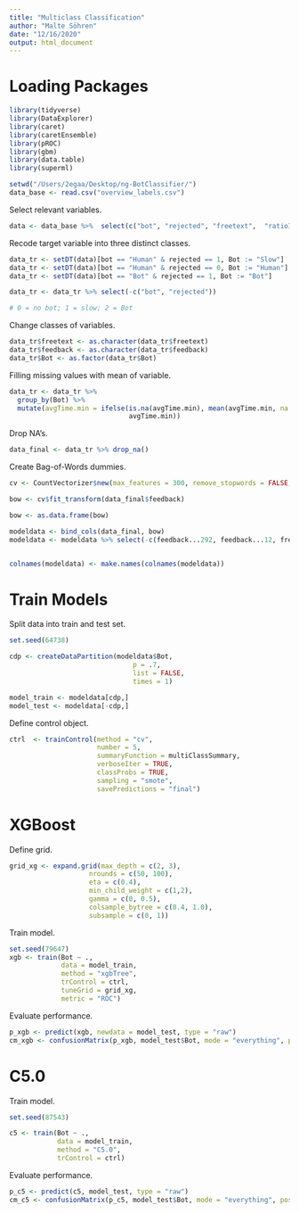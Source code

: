```yaml
---
title: "Multiclass Classification"
author: "Malte Söhren"
date: "12/16/2020"
output: html_document
---
```


# Loading Packages 

```r
library(tidyverse)
library(DataExplorer)
library(caret)
library(caretEnsemble)
library(pROC)
library(gbm)
library(data.table)
library(superml)
```

```r
setwd("/Users/2egaa/Desktop/ng-BotClassifier/")
data_base <- read.csv("overview_labels.csv")
```

Select relevant variables. 

```r
data <- data_base %>%  select(c("bot", "rejected", "freetext",  "ratioIneqUS",   "avgTime.min",    "outRatio",  "speeder", "time_1.1.1", "time_1.2.1", "time_2.1.1", "time_2.2.1", "time_2.3.1", "time_feedback", "time_feedback", "feedback"))
```

Recode target variable into three distinct classes. 

```r
data_tr <- setDT(data)[bot == "Human" & rejected == 1, Bot := "Slow"]
data_tr <- setDT(data)[bot == "Human" & rejected == 0, Bot := "Human"]
data_tr <- setDT(data)[bot == "Bot" & rejected == 1, Bot := "Bot"]

data_tr <- data_tr %>% select(-c("bot", "rejected"))

# 0 = no bot; 1 = slow; 2 = Bot 
```

Change classes of variables. 

```r
data_tr$freetext <- as.character(data_tr$freetext)
data_tr$feedback <- as.character(data_tr$feedback)
data_tr$Bot <- as.factor(data_tr$Bot)
```
Filling missing values with mean of variable.
```r
data_tr <- data_tr %>% 
  group_by(Bot) %>% 
  mutate(avgTime.min = ifelse(is.na(avgTime.min), mean(avgTime.min, na.rm = TRUE), 
                              avgTime.min))
```

Drop NA's.
```r
data_final <- data_tr %>% drop_na()
```

Create Bag-of-Words dummies. 

```r
cv <- CountVectorizer$new(max_features = 300, remove_stopwords = FALSE, lowercase = TRUE)

bow <- cv$fit_transform(data_final$feedback)

bow <- as.data.frame(bow)

modeldata <- bind_cols(data_final, bow)
modeldata <- modeldata %>% select(-c(feedback...292, feedback...12, freetext))


colnames(modeldata) <- make.names(colnames(modeldata))
```

# Train Models 

Split data into train and test set. 
```r
set.seed(64738)

cdp <- createDataPartition(modeldata$Bot, 
                               p = .7, 
                               list = FALSE, 
                               times = 1)

model_train <- modeldata[cdp,]
model_test <- modeldata[-cdp,]
```

Define control object. 

```r
ctrl  <- trainControl(method = "cv", 
                      number = 5,
                      summaryFunction = multiClassSummary,
                      verboseIter = TRUE,
                      classProbs = TRUE,
                      sampling = "smote",
                      savePredictions = "final")
```

# XGBoost 

Define grid. 

```r
grid_xg <- expand.grid(max_depth = c(2, 3),
                    nrounds = c(50, 100),
                    eta = c(0.4),
                    min_child_weight = c(1,2),
                    gamma = c(0, 0.5),
                    colsample_bytree = c(0.4, 1.0),
                    subsample = c(0, 1))
```

Train model. 

```r
set.seed(79647)
xgb <- train(Bot ~ .,
             data = model_train,
             method = "xgbTree",
             trControl = ctrl,
             tuneGrid = grid_xg,
             metric = "ROC")
```

Evaluate performance. 

```r
p_xgb <- predict(xgb, newdata = model_test, type = "raw")
cm_xgb <- confusionMatrix(p_xgb, model_test$Bot, mode = "everything", positive = "Yes")
```

# C5.0 

Train model. 

```r
set.seed(87543)

c5 <- train(Bot ~ .,
            data = model_train,
            method = "C5.0",
            trControl = ctrl)
```
Evaluate performance. 

```r
p_c5 <- predict(c5, model_test, type = "raw")
cm_c5 <- confusionMatrix(p_c5, model_test$Bot, mode = "everything", positive = "Yes")
```



